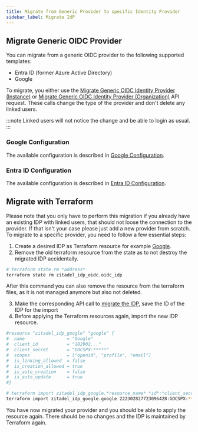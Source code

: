 ```yaml
---
title: Migrate from Generic Provider to specific Identity Provider
sidebar_label: Migrate IdP
---
```


## Migrate Generic OIDC Provider

You can migrate from a generic OIDC provider to the following supported templates:

- Entra ID (former Azure Active Directory)
- Google

To migrate, you either use the [Migrate Generic OIDC Identity Provider (Instance)](/docs/apis/resources/admin/admin-service-migrate-generic-oidc-provider#migrate-generic-oidc-identity-provider) or [Migrate Generic OIDC Identity Provider (Organization)](/docs/apis/resources/mgmt/management-service-migrate-generic-oidc-provider#migrate-generic-oidc-identity-provider) API request.
These calls change the type of the provider and don't delete any linked users. 

:::note Linked users will not notice the change and be able to login as usual.
:::

### Google Configuration

The available configuration is described in [Google Configuration](./google).

### Entra ID Configuration

The available configuration is described in [Entra ID Configuration](./azure-ad-oidc).

## Migrate with Terraform

Please note that you only have to perform this migration if you already have an existing IDP with linked users, that should not loose the connection to the provider.
If that isn't your case please just add a new provider from scratch. 
To migrate to a specific provider, you need to follow a few essential steps:
1. Create a desired IDP as Terraform resource for example [Google](https://registry.terraform.io/providers/zitadel/zitadel/latest/docs/resources/idp_google).
2. Remove the old terraform resource from the state as to not destroy the migrated IDP accidentally.
```bash
# terraform state rm *address*
terraform state rm zitadel_idp_oidc.oidc_idp
```

After this command you can also remove the resource from the terraform files, as it is not managed anymore but also not deleted.

3. Make the corresponding API call to [migrate the IDP](./migrate#migrate-generic-oidc-provider), save the ID of the IDP for the import
4. Before applying the Terraform resources again, import the new IDP resource.
```bash
#resource "zitadel_idp_google" "google" {
#  name                = "Google"
#  client_id           = "182902..."
#  client_secret       = "GOCSPX-*****"
#  scopes              = ["openid", "profile", "email"]
#  is_linking_allowed  = false
#  is_creation_allowed = true
#  is_auto_creation    = false
#  is_auto_update      = true
#}

# terraform import zitadel_idp_google.*resource_name* *id*:*client_secret*
terraform import zitadel_idp_google.google 222302827723096428:GOCSPX-*****
```

You have now migrated your provider and you should be able to apply the resource again. There should be no changes and the IDP is maintained by Terraform again.
